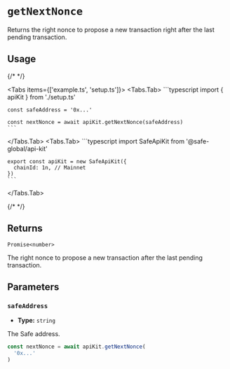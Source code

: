 
# `getNextNonce`

Returns the right nonce to propose a new transaction right after the last pending transaction.

## Usage

{/* <!-- vale off --> */}

<Tabs items={['example.ts', 'setup.ts']}>
  <Tabs.Tab>
    ```typescript
    import { apiKit } from './setup.ts'

    const safeAddress = '0x...'

    const nextNonce = await apiKit.getNextNonce(safeAddress)
    ```
  </Tabs.Tab>
  <Tabs.Tab>
    ```typescript
    import SafeApiKit from '@safe-global/api-kit'

    export const apiKit = new SafeApiKit({
      chainId: 1n, // Mainnet
    })
    ```
  </Tabs.Tab>
</Tabs>

{/* <!-- vale on --> */}

## Returns

`Promise<number>`

The right nonce to propose a new transaction after the last pending transaction.

## Parameters

### `safeAddress`

- **Type:** `string`

The Safe address.

```typescript focus=2
const nextNonce = await apiKit.getNextNonce(
  '0x...'
)
```
